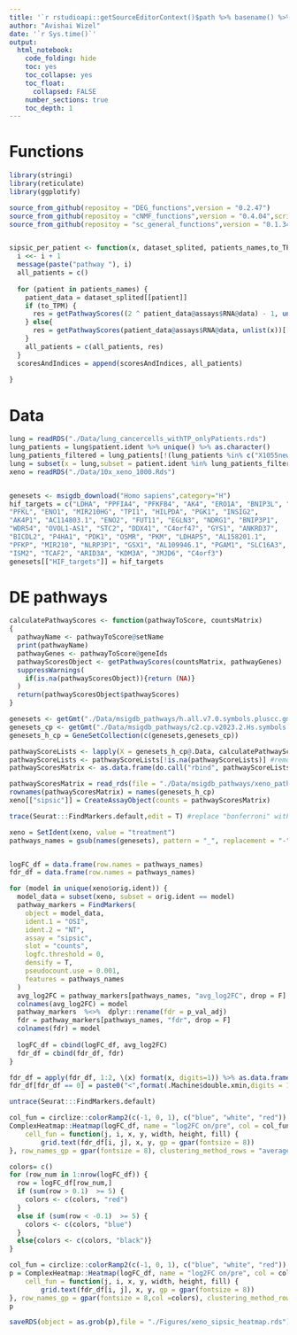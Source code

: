 ```yaml
---
title: '`r rstudioapi::getSourceEditorContext()$path %>% basename() %>% gsub(pattern = "\\.Rmd",replacement = "")`' 
author: "Avishai Wizel"
date: '`r Sys.time()`'
output: 
  html_notebook: 
    code_folding: hide
    toc: yes
    toc_collapse: yes
    toc_float: 
      collapsed: FALSE
    number_sections: true
    toc_depth: 1
---
```


<style type="text/css">
.main-container {
  max-width: 85% !important;
  margin: auto;
}
</style>


# Functions

```r
library(stringi)
library(reticulate)
library(ggplotify)

source_from_github(repositoy = "DEG_functions",version = "0.2.47")
source_from_github(repositoy = "cNMF_functions",version = "0.4.04",script_name = "cnmf_functions_V3.R")
source_from_github(repositoy = "sc_general_functions",version = "0.1.34",script_name = "functions.R")


sipsic_per_patient <- function(x, dataset_splited, patients_names,to_TPM) {
  i <<- i + 1
  message(paste("pathway "), i)
  all_patients = c()
  
  for (patient in patients_names) {
    patient_data = dataset_splited[[patient]]
    if (to_TPM) {
      res = getPathwayScores((2 ^ patient_data@assays$RNA@data) - 1, unlist(x))[["pathwayScores"]]
    } else{
      res = getPathwayScores(patient_data@assays$RNA@data, unlist(x))[["pathwayScores"]]
    }
    all_patients = c(all_patients, res)
  }
  scoresAndIndices = append(scoresAndIndices, all_patients)
  
}

```

# Data

```r
lung = readRDS("./Data/lung_cancercells_withTP_onlyPatients.rds")
lung_patients = lung$patient.ident %>% unique() %>% as.character()
lung_patients_filtered = lung_patients[!(lung_patients %in% c("X1055new","X1099"))] # remove patients with less than 100 malignant cells
lung = subset(x = lung,subset = patient.ident %in% lung_patients_filtered)
xeno = readRDS("./Data/10x_xeno_1000.Rds")


genesets <- msigdb_download("Homo sapiens",category="H") 
hif_targets = c("LDHA", "PPFIA4", "PFKFB4", "AK4", "ERO1A", "BNIP3L", "BNIP3",  #https://pubmed.ncbi.nlm.nih.gov/36384128/
"PFKL", "ENO1", "MIR210HG", "TPI1", "HILPDA", "PGK1", "INSIG2", 
"AK4P1", "AC114803.1", "ENO2", "FUT11", "EGLN3", "NDRG1", "BNIP3P1", 
"WDR54", "OVOL1-AS1", "STC2", "DDX41", "C4orf47", "GYS1", "ANKRD37", 
"BICDL2", "P4HA1", "PDK1", "OSMR", "PKM", "LDHAP5", "AL158201.1", 
"PFKP", "MIR210", "NLRP3P1", "GSX1", "AL109946.1", "PGAM1", "SLC16A3", 
"ISM2", "TCAF2", "ARID3A", "KDM3A", "JMJD6", "C4orf3")
genesets[["HIF_targets"]] = hif_targets
```


# DE pathways

```r
calculatePathwayScores <- function(pathwayToScore, countsMatrix)
{
  pathwayName <- pathwayToScore@setName
  print(pathwayName)
  pathwayGenes <- pathwayToScore@geneIds
  pathwayScoresObject <- getPathwayScores(countsMatrix, pathwayGenes) 
  suppressWarnings(
    if(is.na(pathwayScoresObject)){return (NA)}
  )
  return(pathwayScoresObject$pathwayScores)
}
```

```r
genesets <- getGmt("./Data/msigdb_pathways/h.all.v7.0.symbols.pluscc.gmt")
genesets_cp <- getGmt("./Data/msigdb_pathways/c2.cp.v2023.2.Hs.symbols.gmt")
genesets_h_cp = GeneSetCollection(c(genesets,genesets_cp))
```

```r
pathwayScoreLists <- lapply(X = genesets_h_cp@.Data, calculatePathwayScores, xeno@assays$RNA@data%>% expm1())
pathwayScoreLists <- pathwayScoreLists[!is.na(pathwayScoreLists)] #remove NA pathways
pathwayScoresMatrix <- as.data.frame(do.call("rbind", pathwayScoreLists))
```

```r
pathwayScoresMatrix = read_rds(file = "./Data/msigdb_pathways/xeno_pathwayScoresMatrix.rds")
rownames(pathwayScoresMatrix) = names(genesets_h_cp)
xeno[["sipsic"]] = CreateAssayObject(counts = pathwayScoresMatrix)

```

```r
trace(Seurat:::FindMarkers.default,edit = T) #replace "bonferroni" with "fdr"

```

```r
xeno = SetIdent(xeno, value = "treatment")
pathways_names = gsub(names(genesets), pattern = "_", replacement = "-")


logFC_df = data.frame(row.names = pathways_names)
fdr_df = data.frame(row.names = pathways_names)

for (model in unique(xeno$orig.ident)) {
  model_data = subset(xeno, subset = orig.ident == model)
  pathway_markers = FindMarkers(
    object = model_data,
    ident.1 = "OSI",
    ident.2 = "NT",
    assay = "sipsic",
    slot = "counts",
    logfc.threshold = 0,
    densify = T,
    pseudocount.use = 0.001,
    features = pathways_names
  )
  avg_log2FC = pathway_markers[pathways_names, "avg_log2FC", drop = F]
  colnames(avg_log2FC) = model
  pathway_markers  %<>%  dplyr::rename(fdr = p_val_adj)
  fdr = pathway_markers[pathways_names, "fdr", drop = F]
  colnames(fdr) = model
  
  logFC_df = cbind(logFC_df, avg_log2FC)
  fdr_df = cbind(fdr_df, fdr)
}

fdr_df = apply(fdr_df, 1:2, \(x) format(x, digits=1)) %>% as.data.frame() #round p values 
fdr_df[fdr_df == 0] = paste0("<",format(.Machine$double.xmin,digits = 1)) # replace p=0 with p<min float
```
```r
untrace(Seurat:::FindMarkers.default)

```

```r
col_fun = circlize::colorRamp2(c(-1, 0, 1), c("blue", "white", "red"))
ComplexHeatmap::Heatmap(logFC_df, name = "log2FC on/pre", col = col_fun,
    cell_fun = function(j, i, x, y, width, height, fill) {
        grid.text(fdr_df[i, j], x, y, gp = gpar(fontsize = 8))
}, row_names_gp = gpar(fontsize = 8), clustering_method_rows = "average", clustering_distance_rows = "euclidean")
```


```r
colors= c()
for (row_num in 1:nrow(logFC_df)) {
  row = logFC_df[row_num,]
  if (sum(row > 0.1)  >= 5) {
    colors <- c(colors, "red")
  }
  else if (sum(row < -0.1)  >= 5) {
    colors <- c(colors, "blue")
  }
  else{colors <- c(colors, "black")}
}

```

```r
col_fun = circlize::colorRamp2(c(-1, 0, 1), c("blue", "white", "red"))
p = ComplexHeatmap::Heatmap(logFC_df, name = "log2FC on/pre", col = col_fun,
    cell_fun = function(j, i, x, y, width, height, fill) {
        grid.text(fdr_df[i, j], x, y, gp = gpar(fontsize = 8))
}, row_names_gp = gpar(fontsize = 8,col =colors), clustering_method_rows = "average", clustering_distance_rows = "euclidean")
p
```

```r
saveRDS(object = as.grob(p),file = "./Figures/xeno_sipsic_heatmap.rds")
```
<script src="https://hypothes.is/embed.js" async></script>

